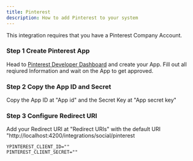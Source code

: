 ---
title: Pinterest
description: How to add Pinterest to your system
---


<Callout>
This integration requires that you have a Pinterest Company Account.
</Callout>

<Steps>

### Step 1 Create Pinterest App
Head to [Pinterest Developer Dashboard](https://developers.pinterest.com/apps/) and create your App. Fill out all reqiured Information and wait on the App to get approved.

### Step 2 Copy the App ID and Secret
Copy the App ID at "App id" and the Secret Key at "App secret key"

### Step 3 Configure Redirect URI
Add your Redirect URI at "Redirect URIs" with the default URI "http://localhost:4200/integrations/social/pinterest


</Steps>


```env
YPINTEREST_CLIENT_ID=""
PINTEREST_CLIENT_SECRET=""
```